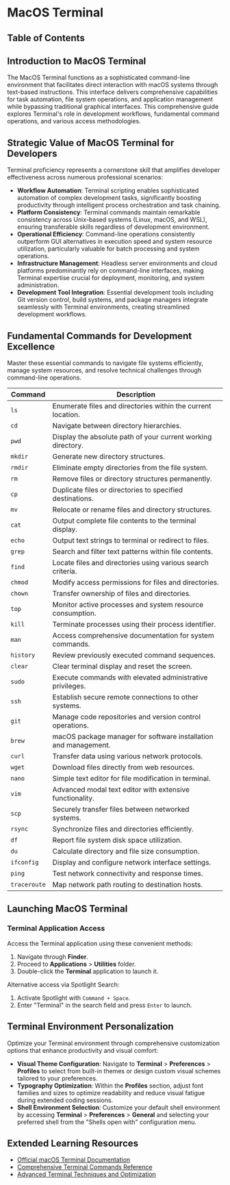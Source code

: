 
# MacOS Terminal

## Table of Contents

## Introduction to MacOS Terminal

The MacOS Terminal functions as a sophisticated command-line environment that facilitates direct interaction with macOS systems through text-based instructions. This interface delivers comprehensive capabilities for task automation, file system operations, and application management while bypassing traditional graphical interfaces. This comprehensive guide explores Terminal's role in development workflows, fundamental command operations, and various access methodologies.

## Strategic Value of MacOS Terminal for Developers

Terminal proficiency represents a cornerstone skill that amplifies developer effectiveness across numerous professional scenarios:

- **Workflow Automation**: Terminal scripting enables sophisticated automation of complex development tasks, significantly boosting productivity through intelligent process orchestration and task chaining.
- **Platform Consistency**: Terminal commands maintain remarkable consistency across Unix-based systems (Linux, macOS, and WSL), ensuring transferable skills regardless of development environment.
- **Operational Efficiency**: Command-line operations consistently outperform GUI alternatives in execution speed and system resource utilization, particularly valuable for batch processing and system operations.
- **Infrastructure Management**: Headless server environments and cloud platforms predominantly rely on command-line interfaces, making Terminal expertise crucial for deployment, monitoring, and system administration.
- **Development Tool Integration**: Essential development tools including Git version control, build systems, and package managers integrate seamlessly with Terminal environments, creating streamlined development workflows.
<BackToTop />

## Fundamental Commands for Development Excellence

Master these essential commands to navigate file systems efficiently, manage system resources, and resolve technical challenges through command-line operations.

| Command      | Description                                                     |
| ------------ | --------------------------------------------------------------- |
| `ls`         | Enumerate files and directories within the current location.    |
| `cd`         | Navigate between directory hierarchies.                         |
| `pwd`        | Display the absolute path of your current working directory.    |
| `mkdir`      | Generate new directory structures.                              |
| `rmdir`      | Eliminate empty directories from the file system.               |
| `rm`         | Remove files or directory structures permanently.               |
| `cp`         | Duplicate files or directories to specified destinations.       |
| `mv`         | Relocate or rename files and directory structures.              |
| `cat`        | Output complete file contents to the terminal display.          |
| `echo`       | Output text strings to terminal or redirect to files.           |
| `grep`       | Search and filter text patterns within file contents.           |
| `find`       | Locate files and directories using various search criteria.     |
| `chmod`      | Modify access permissions for files and directories.            |
| `chown`      | Transfer ownership of files and directories.                    |
| `top`        | Monitor active processes and system resource consumption.       |
| `kill`       | Terminate processes using their process identifier.             |
| `man`        | Access comprehensive documentation for system commands.         |
| `history`    | Review previously executed command sequences.                   |
| `clear`      | Clear terminal display and reset the screen.                    |
| `sudo`       | Execute commands with elevated administrative privileges.       |
| `ssh`        | Establish secure remote connections to other systems.           |
| `git`        | Manage code repositories and version control operations.        |
| `brew`       | macOS package manager for software installation and management. |
| `curl`       | Transfer data using various network protocols.                  |
| `wget`       | Download files directly from web resources.                     |
| `nano`       | Simple text editor for file modification in terminal.           |
| `vim`        | Advanced modal text editor with extensive functionality.        |
| `scp`        | Securely transfer files between networked systems.              |
| `rsync`      | Synchronize files and directories efficiently.                  |
| `df`         | Report file system disk space utilization.                      |
| `du`         | Calculate directory and file size consumption.                  |
| `ifconfig`   | Display and configure network interface settings.               |
| `ping`       | Test network connectivity and response times.                   |
| `traceroute` | Map network path routing to destination hosts.                  |
<BackToTop />

## Launching MacOS Terminal

### Terminal Application Access

Access the Terminal application using these convenient methods:

1. Navigate through **Finder**.
2. Proceed to **Applications** > **Utilities** folder.
3. Double-click the **Terminal** application to launch it.

Alternative access via Spotlight Search:

1. Activate Spotlight with `Command + Space`.
2. Enter "Terminal" in the search field and press `Enter` to launch.
<BackToTop />

## Terminal Environment Personalization

Optimize your Terminal environment through comprehensive customization options that enhance productivity and visual comfort:

- **Visual Theme Configuration**: Navigate to **Terminal** > **Preferences** > **Profiles** to select from built-in themes or design custom visual schemes tailored to your preferences.
- **Typography Optimization**: Within the **Profiles** section, adjust font families and sizes to optimize readability and reduce visual fatigue during extended coding sessions.
- **Shell Environment Selection**: Customize your default shell environment by accessing **Terminal** > **Preferences** > **General** and selecting your preferred shell from the "Shells open with" configuration menu.
<BackToTop />

## Extended Learning Resources

- [Official macOS Terminal Documentation](https://support.apple.com/guide/terminal/welcome/mac)
- [Comprehensive Terminal Commands Reference](https://www.macworld.com/article/671688/mac-terminal-commands-cheat-sheet.html)
- [Advanced Terminal Techniques and Optimization](https://www.macobserver.com/tips/how-to/terminal-tips-and-tricks/)
  <BackToTop />
